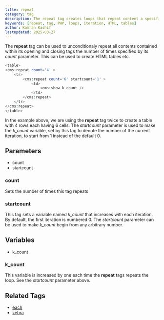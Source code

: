 ```yaml
---
title: repeat
category: tag
description: The repeat tag creates loops that repeat content a specified number of times, useful for generating repetitive HTML structures like tables.
keywords: [repeat, tag, PHP, loops, iteration, HTML, tables]
author: Kamran Kashif
lastUpdated: 2025-03-27
---
```


The **repeat** tag can be used to unconditionaly repeat all contents contained within its opening and closing tags the number of times specified by its _count_ parameter. This can be used to create HTML tables etc.

```php
<table>
<cms:repeat count='4' >
    <tr>
        <cms:repeat count='6' startcount='1' >
            <td>
                <cms:show k_count />
            </td>
        </cms:repeat>
    </tr>
</cms:repeat>
</table>
```

In the example above, we are using the **repeat** tag twice to create a table with 4 rows each having 6 cells. The _startcount_ parameter is used to make the _k_count_ variable, set by this tag to denote the number of the current iteration, to start from 1 instead of the default 0\.

## Parameters

- count
- startcount

### count

Sets the number of times this tag repeats

### startcount

This tag sets a variable named _k_count_ that increases with each iteration. By default, the first iteration is numbered 0\. The _startcount_ parameter can be used to make _k_count_ begin from any arbitrary number.

## Variables

- k_count

### k_count

This variable is increased by one each time the **repeat** tags repeats the loop. See the _startcount_ parameter above.

## Related Tags

- [each](../each.html)
- [zebra](../zebra.html)
